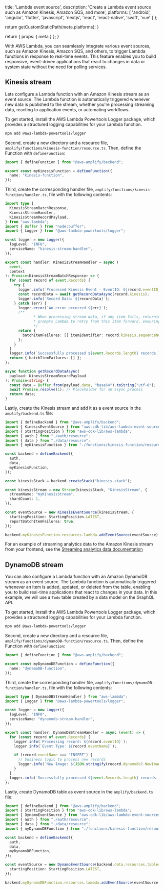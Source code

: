 
  title: 'Lambda event source',
  description:
    'Create a Lambda event source such as Amazon Kinesis, Amazon SQS, and more',
  platforms: [
    'android',
    'angular',
    'flutter',
    'javascript',
    'nextjs',
    'react',
    'react-native',
    'swift',
    'vue'
  ]
};

  return getCustomStaticPath(meta.platforms);
}

  return {
    props: {
      meta
    }
  };
}

With AWS Lambda, you can seamlessly integrate various event sources, such as Amazon Kinesis, Amazon SQS, and others, to trigger Lambda functions in response to real-time events. This feature enables you to build responsive, event-driven applications that react to changes in data or system state without the need for polling services.

## Kinesis stream

Lets configure a Lambda function with an Amazon Kinesis stream as an event source. The Lambda function is automatically triggered whenever new data is published to the stream, whether you're processing streaming data, reacting to application events, or automating workflows.

To get started, install the AWS Lambda Powertools Logger package, which provides a structured logging capabilities for your Lambda function.

```bash title="Terminal" showLineNumbers={false}
npm add @aws-lambda-powertools/logger
```

Second, create a new directory and a resource file, `amplify/functions/kinesis-function/resource.ts`. Then, define the Function with `defineFunction`:

```ts title="amplify/functions/kinesis-function/resource.ts"
import { defineFunction } from "@aws-amplify/backend";

export const myKinesisFunction = defineFunction({
  name: "kinesis-function",
});
```

Third, create the corresponding handler file, `amplify/functions/kinesis-function/handler.ts`, file with the following contents:

```ts title="amplify/functions/kinesis-function/handler.ts"
import type {
  KinesisStreamBatchResponse,
  KinesisStreamHandler,
  KinesisStreamRecordPayload,
} from "aws-lambda";
import { Buffer } from "node:buffer";
import { Logger } from "@aws-lambda-powertools/logger";

const logger = new Logger({
  logLevel: "INFO",
  serviceName: "kinesis-stream-handler",
});

export const handler: KinesisStreamHandler = async (
  event,
  context
): Promise<KinesisStreamBatchResponse> => {
  for (const record of event.Records) {
    try {
      logger.info(`Processed Kinesis Event - EventID: ${record.eventID}`);
      const recordData = await getRecordDataAsync(record.kinesis);
      logger.info(`Record Data: ${recordData}`);
    } catch (err) {
      logger.error(`An error occurred ${err}`);
      /**
			 * When processing stream data, if any item fails, returning the failed item's position immediately
			 * prompts Lambda to retry from this item forward, ensuring continuous processing without skipping data.
			 */
      return {
        batchItemFailures: [{ itemIdentifier: record.kinesis.sequenceNumber }],
      };
    }
  }
  logger.info(`Successfully processed ${event.Records.length} records.`);
  return { batchItemFailures: [] };
};

async function getRecordDataAsync(
  payload: KinesisStreamRecordPayload
): Promise<string> {
  const data = Buffer.from(payload.data, "base64").toString("utf-8");
  await Promise.resolve(1); // Placeholder for an async process
  return data;
}
```

Lastly, create the Kinesis stream and add it as a event source in the `amplify/backend.ts` file:

```ts title="amplify/backend.ts"
import { defineBackend } from "@aws-amplify/backend";
import { KinesisEventSource } from "aws-cdk-lib/aws-lambda-event-sources";
import { StartingPosition } from "aws-cdk-lib/aws-lambda";
import { auth } from "./auth/resource";
import { data } from "./data/resource";
import { myKinesisFunction } from "./functions/kinesis-function/resource";

const backend = defineBackend({
  auth,
  data,
  myKinesisFunction,
});

const kinesisStack = backend.createStack("kinesis-stack");

const kinesisStream = new Stream(kinesisStack, "KinesisStream", {
  streamName: "myKinesisStream",
  shardCount: 1,
});

const eventSource = new KinesisEventSource(kinesisStream, {
  startingPosition: StartingPosition.LATEST,
  reportBatchItemFailures: true,
});

backend.myKinesisFunction.resources.lambda.addEventSource(eventSource);
```

For an example of streaming analytics data to the Amazon Kinesis stream from your frontend, see the [Streaming analytics data documentation](/[platform]/build-a-backend/add-aws-services/analytics/streaming-data/)

## DynamoDB stream

You can also configure a Lambda function with an Amazon DynamoDB stream as an event source. The Lambda function is automatically triggered whenever an item is added, updated, or deleted from the table, enabling you to build real-time applications that react to changes in your data. In this example, we will use a `Todo` table created by a data model on the GraphQL API.

To get started, install the AWS Lambda Powertools Logger package, which provides a structured logging capabilities for your Lambda function.

```bash title="Terminal" showLineNumbers={false}
npm add @aws-lambda-powertools/logger
```

Second, create a new directory and a resource file, `amplify/functions/dynamoDB-function/resource.ts`. Then, define the Function with `defineFunction`:

```ts title="amplify/functions/dynamoDB-function/resource.ts"
import { defineFunction } from "@aws-amplify/backend";

export const myDynamoDBFunction = defineFunction({
  name: "dynamoDB-function",
});
```

Third, create the corresponding handler file, `amplify/functions/dynamoDB-function/handler.ts`, file with the following contents:

```ts title="amplify/functions/dynamoDB-function/resource.ts"
import type { DynamoDBStreamHandler } from "aws-lambda";
import { Logger } from "@aws-lambda-powertools/logger";

const logger = new Logger({
  logLevel: "INFO",
  serviceName: "dynamodb-stream-handler",
});

export const handler: DynamoDBStreamHandler = async (event) => {
  for (const record of event.Records) {
    logger.info(`Processing record: ${record.eventID}`);
    logger.info(`Event Type: ${record.eventName}`);

    if (record.eventName === "INSERT") {
      // business logic to process new records
      logger.info(`New Image: ${JSON.stringify(record.dynamodb?.NewImage)}`);
    }
  }
  logger.info(`Successfully processed ${event.Records.length} records.`);
};
```

Lastly, create DynamoDB table as event source in the `amplify/backend.ts` file:

```ts title="amplify/backend.ts"
import { defineBackend } from "@aws-amplify/backend";
import { StartingPosition } from "aws-cdk-lib/aws-lambda";
import { DynamoEventSource } from "aws-cdk-lib/aws-lambda-event-sources";
import { auth } from "./auth/resource";
import { data } from "./data/resource";
import { myDynamoDBFunction } from "./functions/kinesis-function/resource";

const backend = defineBackend({
  auth,
  data,
  myDynamoDBFunction,
});

const eventSource = new DynamoEventSource(backend.data.resources.tables["Todo"], {
  startingPosition: StartingPosition.LATEST,
});

backend.myDynamoDBFunction.resources.lambda.addEventSource(eventSource);
```
